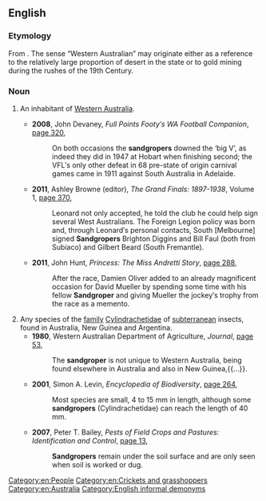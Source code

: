 ==English==
{{rfi}}
{{wikipedia|dab=Sandgroper}}
{{wikispecies|Cylindrachetidae}}

===Etymology===
From {{compound|sand|groper|lang=en}}. The sense “Western Australian” may originate either as a reference to the relatively large proportion of desert in the state or to gold mining during the rushes of the 19th Century.

===Noun===
{{en-noun}}

# {{context|Australia|jocular|lang=en}} An inhabitant of [[Western Australia]].
#* '''2008''', John Devaney, ''Full Points Footy′s WA Football Companion'', [http://books.google.com.au/books?id=KJVQI-D2Y3IC&pg=PA320&lpg=PA320&dq=%22sandgroper%22|%22sandgropers%22+-intitle:%22%22+-inauthor:%22%22&source=bl&ots=bFFgVs0Txl&sig=yrCmDgTzF75raf1VBsyD-hO-60M&hl=en&sa=X&ei=i9EbUOCCLo7nmAWPmoGYBQ&redir_esc=y#v=onepage&q=%22sandgroper%22|%22sandgropers%22%20-intitle%3A%22%22%20-inauthor%3A%22%22&f=false page 320],
#*: On both occasions the '''sandgropers''' downed the ‘big V’, as indeed they did in 1947 at Hobart when finishing second; the VFL′s only other defeat in 68 pre-state of origin carnival games came in 1911 against South Australia in Adelaide.
#* '''2011''', Ashley Browne (editor), ''The Grand Finals: 1897-1938'', Volume 1, [http://books.google.com.au/books?id=gHQ72GivBr4C&pg=PA370&lpg=PA370&dq=%22sandgroper%22|%22sandgropers%22+-intitle:%22%22+-inauthor:%22%22&source=bl&ots=7j_Mbv4AtY&sig=OX6dMWbU6S2e2wA5d2zk8Fu_ajQ&hl=en&sa=X&ei=i9EbUOCCLo7nmAWPmoGYBQ&redir_esc=y#v=onepage&q=%22sandgroper%22|%22sandgropers%22%20-intitle%3A%22%22%20-inauthor%3A%22%22&f=false page 370],
#*: Leonard not only accepted, he told the club he could help sign several West Australians. The Foreign Legion policy was born and, through Leonard′s personal contacts, South [Melbourne] signed '''Sandgropers''' Brighton Diggins and Bill Faul (both from Subiaco) and Gilbert Beard (South Fremantle).
#* '''2011''', John Hunt, ''Princess: The Miss Andretti Story'', [http://books.google.com.au/books?id=-QvppuyNAJQC&pg=PA288&lpg=PA288&dq=%22sandgroper%22|%22sandgropers%22+-intitle:%22%22+-inauthor:%22%22&source=bl&ots=XkefKFA1PK&sig=CDk9cfUgdYLIORhSfyWpS0TbTak&hl=en&sa=X&ei=l90bUJjvDcTwmAWd14D4Aw&redir_esc=y#v=onepage&q=%22sandgroper%22|%22sandgropers%22%20-intitle%3A%22%22%20-inauthor%3A%22%22&f=false page 288],
#*: After the race, Damien Oliver added to an already magnificent occasion for David Mueller by spending some time with his fellow '''Sandgroper''' and giving Mueller the jockey′s trophy from the race as a memento.
# Any species of the [[family]] [[Cylindrachetidae]] of [[subterranean]] insects, found in Australia, New Guinea and Argentina.
#* '''1980''', Western Australian Department of Agriculture, ''Journal'', [http://books.google.com.au/books?id=UHNKAQAAIAAJ&q=%22sandgroper%22|%22sandgropers%22+insect+-intitle:%22%22+-inauthor:%22%22&dq=%22sandgroper%22|%22sandgropers%22+insect+-intitle:%22%22+-inauthor:%22%22&source=bl&ots=QrQZBzgkhv&sig=iadQqw6VdVsns9cyEeNC6-ngWZA&hl=en&sa=X&ei=2-MbUNvTIu7qmAXXlYGwCQ&redir_esc=y page 53],
#*: The '''sandgroper''' is not unique to Western Australia, being found elsewhere in Australia and also in New Guinea,{{...}}.
#* '''2001''', Simon A. Levin, ''Encyclopedia of Biodiversity'', [http://books.google.com.au/books?id=KSgI5_FFKf8C&q=%22sandgroper%22|%22sandgropers%22+insect+-intitle:%22%22+-inauthor:%22%22&dq=%22sandgroper%22|%22sandgropers%22+insect+-intitle:%22%22+-inauthor:%22%22&source=bl&ots=9DwuWMbkLm&sig=I2N6cW7adlCQ-_v9zRR8qa5pY4U&hl=en&sa=X&ei=2-MbUNvTIu7qmAXXlYGwCQ&redir_esc=y page 264],
#*: Most species are small, 4 to 15 mm in length, although some '''sandgropers''' (Cylindrachetidae) can reach the length of 40 mm.
#* '''2007''', Peter T. Bailey, ''Pests of Field Crops and Pastures: Identification and Control'', [http://books.google.com.au/books?id=N10sAEHunWEC&pg=PA13&lpg=PA13&dq=%22sandgroper%22|%22sandgropers%22+-intitle:%22%22+-inauthor:%22%22&source=bl&ots=U3yTJkdY1Q&sig=oczfbC6YEWikTnZvb6J-Rtv1i08&hl=en&sa=X&ei=i9EbUOCCLo7nmAWPmoGYBQ&redir_esc=y#v=onepage&q=%22sandgroper%22|%22sandgropers%22%20-intitle%3A%22%22%20-inauthor%3A%22%22&f=false page 13],
#*: '''Sandgropers''' remain under the soil surface and are only seen when soil is worked or dug.

[[Category:en:People]]
[[Category:en:Crickets and grasshoppers]]
[[Category:en:Australia]]
[[Category:English informal demonyms]]